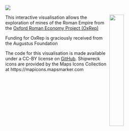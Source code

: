 <img src="images/oxrep_banner.jpg">

<img src="images/Augustus_Foundation_logo.jpg" width = "30%" style="float:right; padding-right:25px">

<p>
This interactive visualisation allows the exploration of mines of the Roman Empire from the <a href="oxrep.classics.ox.ac.uk">Oxford Roman Economy Project (OxRep)</a></p>

<p>Funding for OxRep is graciously received from the Augustus Foundation</p>

<p>
The code for this visualisation is made available under a CC-BY license on <a href="https://github.com/ox-it/Live-Data_Case-Studies/tree/gh-pages/2016/Oxford-Roman-Economy-Project">GitHub</a>. Shipwreck icons are provided by the Maps Icons Collection at https://mapicons.mapsmarker.com
</p>

